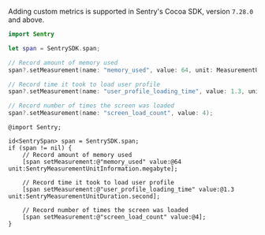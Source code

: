 Adding custom metrics is supported in Sentry's Cocoa SDK, version `7.28.0` and above.

```swift {tabTitle: Swift}
import Sentry

let span = SentrySDK.span;

// Record amount of memory used
span?.setMeasurement(name: "memory_used", value: 64, unit: MeasurementUnitInformation.megabyte);

// Record time it took to load user profile
span?.setMeasurement(name: "user_profile_loading_time", value: 1.3, unit: MeasurementUnitDuration.second);

// Record number of times the screen was loaded
span?.setMeasurement(name: "screen_load_count", value: 4);
```

```objc {tabTitle:Objective-C}
@import Sentry;

id<SentrySpan> span = SentrySDK.span;
if (span != nil) {
    // Record amount of memory used
    [span setMeasurement:@"memory_used" value:@64 unit:SentryMeasurementUnitInformation.megabyte];

    // Record time it took to load user profile
    [span setMeasurement:@"user_profile_loading_time" value:@1.3 unit:SentryMeasurementUnitDuration.second];

    // Record number of times the screen was loaded
    [span setMeasurement:@"screen_load_count" value:@4];
}
```
